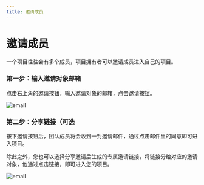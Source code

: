 ```yaml
---
title: 邀请成员
---
```



<Head>
  <meta name="zeabur:image:title" content="邀请成员" />
  <meta name="zeabur:image:subtitle" content="通过 Zeabur 创建你的团队" />
  <meta name="twitter:image" content="https://opengraph-dev.zeabur.app/api/og?title=邀请成员&desc=通过 Zeabur 创建你的团队" />
  <meta name="og:image" content="https://opengraph-dev.zeabur.app/api/og?title=邀请成员&desc=通过 Zeabur 创建你的团队" />
</Head>

# 邀请成员

一个项目往往会有多个成员，项目拥有者可以邀请成员进入自己的项目。

### 第一步：输入邀请对象邮箱

点击右上角的邀请按钮，输入邀请对象的邮箱，点击邀请按钮。

![email](/manage/invite/email.png)

### 第二步：分享链接（可选

按下邀请按钮后，团队成员将会收到一封邀请邮件，通过点击邮件里的同意即可进入项目。

除此之外，您也可以选择分享邀请后生成的专属邀请链接，将链接分给对应的邀请对象，他通过点击链接，即可进入您的项目。

![email](/manage/invite/success.png)


